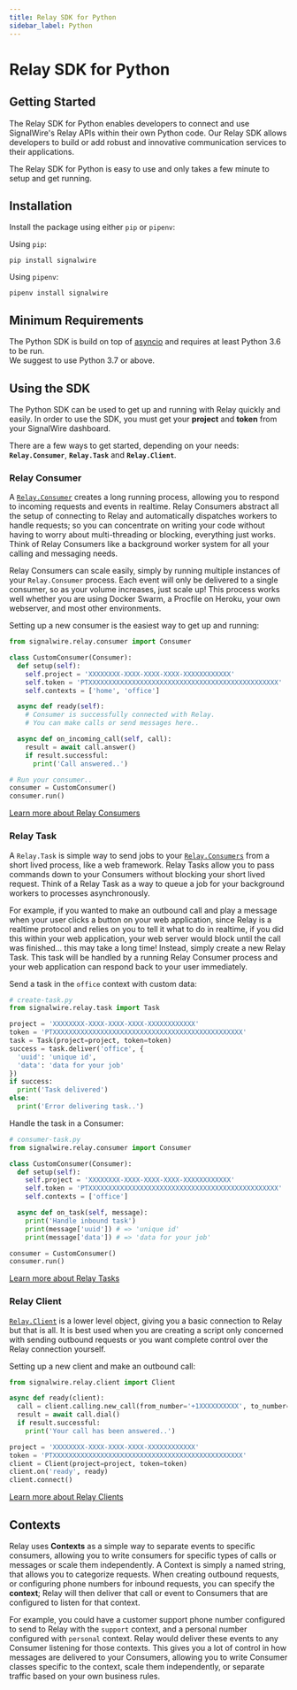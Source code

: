```yaml
---
title: Relay SDK for Python
sidebar_label: Python
---
```


[asyncio]: https://docs.python.org/3/library/asyncio.html
[relay-consumer]: /sdks/reference/realtime-sdk/v2/sdks/python/consumer
[relay-client]: /sdks/reference/realtime-sdk/v2/sdks/python/relay-client
[relay-task]: /sdks/reference/realtime-sdk/v2/sdks/python/task

# Relay SDK for Python

## Getting Started

The Relay SDK for Python enables developers to connect and use SignalWire's Relay APIs within their own Python code. Our Relay SDK allows developers to build or add robust and innovative communication services to their applications.

The Relay SDK for Python is easy to use and only takes a few minute to setup and get running.

## Installation

Install the package using either `pip` or `pipenv`:

Using `pip`:

```shell
pip install signalwire
```

Using `pipenv`:

```shell
pipenv install signalwire
```

## Minimum Requirements

The Python SDK is build on top of [asyncio][asyncio] and requires at least Python 3.6 to be run.  
We suggest to use Python 3.7 or above.

## Using the SDK

The Python SDK can be used to get up and running with Relay quickly and easily. In order to use the SDK, you must get your **project** and **token** from your SignalWire dashboard.

There are a few ways to get started, depending on your needs: **`Relay.Consumer`**, **`Relay.Task`** and **`Relay.Client`**.

### Relay Consumer

A [`Relay.Consumer`][relay-consumer] creates a long running process, allowing you to respond to incoming requests and events in realtime. Relay Consumers abstract all the setup of connecting to Relay and automatically dispatches workers to handle requests; so you can concentrate on writing your code without having to worry about multi-threading or blocking, everything just works. Think of Relay Consumers like a background worker system for all your calling and messaging needs.

Relay Consumers can scale easily, simply by running multiple instances of your `Relay.Consumer` process. Each event will only be delivered to a single consumer, so as your volume increases, just scale up! This process works well whether you are using Docker Swarm, a Procfile on Heroku, your own webserver, and most other environments.

Setting up a new consumer is the easiest way to get up and running:

```python
from signalwire.relay.consumer import Consumer

class CustomConsumer(Consumer):
  def setup(self):
    self.project = 'XXXXXXXX-XXXX-XXXX-XXXX-XXXXXXXXXXXX'
    self.token = 'PTXXXXXXXXXXXXXXXXXXXXXXXXXXXXXXXXXXXXXXXXXXXXXXXX'
    self.contexts = ['home', 'office']

  async def ready(self):
    # Consumer is successfully connected with Relay.
    # You can make calls or send messages here..

  async def on_incoming_call(self, call):
    result = await call.answer()
    if result.successful:
      print('Call answered..')

# Run your consumer..
consumer = CustomConsumer()
consumer.run()
```

[Learn more about Relay Consumers][relay-consumer]

### Relay Task

A `Relay.Task` is simple way to send jobs to your [`Relay.Consumers`][relay-consumer] from a short lived process, like a web framework. Relay Tasks allow you to pass commands down to your Consumers without blocking your short lived request. Think of a Relay Task as a way to queue a job for your background workers to processes asynchronously.

For example, if you wanted to make an outbound call and play a message when your user clicks a button on your web application, since Relay is a realtime protocol and relies on you to tell it what to do in realtime, if you did this within your web application, your web server would block until the call was finished... this may take a long time! Instead, simply create a new Relay Task. This task will be handled by a running Relay Consumer process and your web application can respond back to your user immediately.

Send a task in the `office` context with custom data:

```python
# create-task.py
from signalwire.relay.task import Task

project = 'XXXXXXXX-XXXX-XXXX-XXXX-XXXXXXXXXXXX'
token = 'PTXXXXXXXXXXXXXXXXXXXXXXXXXXXXXXXXXXXXXXXXXXXXXXXX'
task = Task(project=project, token=token)
success = task.deliver('office', {
  'uuid': 'unique id',
  'data': 'data for your job'
})
if success:
  print('Task delivered')
else:
  print('Error delivering task..')
```

Handle the task in a Consumer:

```python
# consumer-task.py
from signalwire.relay.consumer import Consumer

class CustomConsumer(Consumer):
  def setup(self):
    self.project = 'XXXXXXXX-XXXX-XXXX-XXXX-XXXXXXXXXXXX'
    self.token = 'PTXXXXXXXXXXXXXXXXXXXXXXXXXXXXXXXXXXXXXXXXXXXXXXXX'
    self.contexts = ['office']

  async def on_task(self, message):
    print('Handle inbound task')
    print(message['uuid']) # => 'unique id'
    print(message['data']) # => 'data for your job'

consumer = CustomConsumer()
consumer.run()
```

[Learn more about Relay Tasks][relay-task]

### Relay Client

[`Relay.Client`][relay-client] is a lower level object, giving you a basic connection to Relay but that is all. It is best used when you are creating a script only concerned with sending outbound requests or you want complete control over the Relay connection yourself.

Setting up a new client and make an outbound call:

```python
from signalwire.relay.client import Client

async def ready(client):
  call = client.calling.new_call(from_number='+1XXXXXXXXXX', to_number='+1YYYYYYYYYY')
  result = await call.dial()
  if result.successful:
    print('Your call has been answered..')

project = 'XXXXXXXX-XXXX-XXXX-XXXX-XXXXXXXXXXXX'
token = 'PTXXXXXXXXXXXXXXXXXXXXXXXXXXXXXXXXXXXXXXXXXXXXXXXX'
client = Client(project=project, token=token)
client.on('ready', ready)
client.connect()
```

[Learn more about Relay Clients][relay-client]

## Contexts

Relay uses **Contexts** as a simple way to separate events to specific consumers, allowing you to write consumers for specific types of calls or messages or scale them independently. A Context is simply a named string, that allows you to categorize requests. When creating outbound requests, or configuring phone numbers for inbound requests, you can specify the **context**; Relay will then deliver that call or event to Consumers that are configured to listen for that context.

For example, you could have a customer support phone number configured to send to Relay with the `support` context, and a personal number configured with `personal` context. Relay would deliver these events to any Consumer listening for those contexts. This gives you a lot of control in how messages are delivered to your Consumers, allowing you to write Consumer classes specific to the context, scale them independently, or separate traffic based on your own business rules.